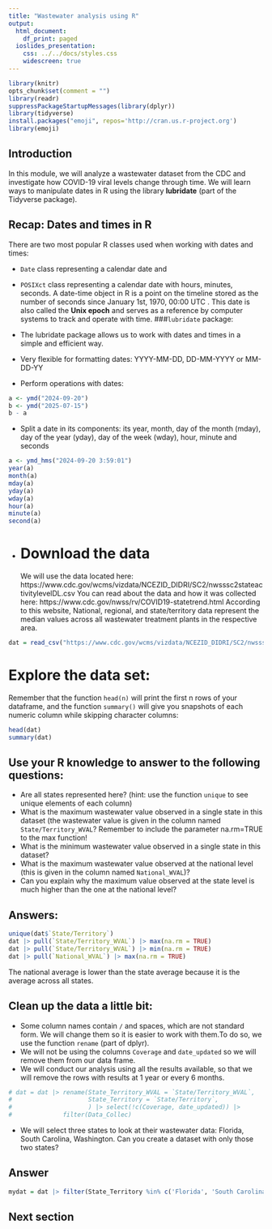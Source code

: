 ```yaml
---
title: "Wastewater analysis using R"
output:
  html_document:
    df_print: paged
  ioslides_presentation:
    css: ../../docs/styles.css
    widescreen: true
---
```


```r
library(knitr)
opts_chunk$set(comment = "")
library(readr)
suppressPackageStartupMessages(library(dplyr))
library(tidyverse)
install.packages("emoji", repos='http://cran.us.r-project.org')
library(emoji)
```


## Introduction
In this module, we will analyze a wastewater dataset from the CDC and investigate how COVID-19 viral levels change through time. We will learn ways to manipulate dates in R using the library **lubridate** (part of the Tidyverse package). 


## Recap: Dates and times in R
There are two most popular R classes used when working with dates and times: 

- `Date` class representing a calendar date and
- `POSIXct` class representing a calendar date with hours, minutes, seconds.
A date-time object in R is a point on the timeline stored as the number of seconds since January 1st, 1970, 00:00 UTC . This date is also called the **Unix epoch** and serves as a reference by computer systems to track and operate with time. 
###`lubridate` package:
- The lubridate package allows us to work with dates and times in a simple and efficient way. 


- Very flexible for formatting dates: YYYY-MM-DD, DD-MM-YYYY or MM-DD-YY
- Perform operations with dates:
```r
a <- ymd("2024-09-20")
b <- ymd("2025-07-15")
b - a
```
- Split a date in its components: its year, month, day of the month (mday), day of the year (yday), day of the week (wday), hour, minute and seconds
```r
a <- ymd_hms("2024-09-20 3:59:01")
year(a) 
month(a)
mday(a)
yday(a)
wday(a)
hour(a)
minute(a)
second(a)
```
- 
# Download the data
We will use the data located here:
https://www.cdc.gov/wcms/vizdata/NCEZID_DIDRI/SC2/nwsssc2stateactivitylevelDL.csv
You can read about the data and how it was collected here:
https://www.cdc.gov/nwss/rv/COVID19-statetrend.html
According to this website, National, regional, and state/territory data represent the median values across all wastewater treatment plants in the respective area.

```r
dat = read_csv("https://www.cdc.gov/wcms/vizdata/NCEZID_DIDRI/SC2/nwsssc2stateactivitylevelDL.csv")
```

# Explore the data set:
Remember that  the function `head(n)` will print the first n rows of your dataframe, and the function `summary()` will give you 
snapshots of each numeric column while skipping character columns:
```r
head(dat)
summary(dat)
```

## Use your R knowledge to answer to the following questions:
- Are all states represented here? (hint: use the function `unique` to see unique elements of each column)
- What is the maximum wastewater value observed in a single state in this dataset (the wastewater value is given in the column named `State/Territory_WVAL`? Remember to include the parameter na.rm=TRUE to the max function!
- What is the minimum  wastewater value observed in a single state in this dataset?
- What is the maximum wastewater value observed at the national level (this is given in the column named `National_WVAL`)?
- Can you explain why the maximum value observed at the state level is much higher than the one at the national level?

## Answers:
```r
unique(dat$`State/Territory`)
dat |> pull(`State/Territory_WVAL`) |> max(na.rm = TRUE)
dat |> pull(`State/Territory_WVAL`) |> min(na.rm = TRUE)
dat |> pull(`National_WVAL`) |> max(na.rm = TRUE)

```
The national average is lower than the state average because it is the average across all states. 

## Clean up the data a little bit:
- Some column names contain `/` and spaces, which are not standard form. We will change them so it is easier to work with them.To do so, we use the function `rename` (part of dplyr).
- We will not be using the columns `Coverage` and `date_updated` so we will remove them from our data frame.
- We will conduct our analysis using all the results available, so that we will remove the rows with results at 1 year or every 6 months.
```r
# dat = dat |> rename(State_Territory_WVAL = `State/Territory_WVAL`,
#                     State_Territory = `State/Territory`,
#                     ) |> select(!c(Coverage, date_updated)) |> 
#              filter(Data_Collec)
```
- We will select three states to look at their wastewater data: Florida, South Carolina, Washington. Can you create a dataset with only those two states?

## Answer
```r
mydat = dat |> filter(State_Territory %in% c('Florida', 'South Carolina', 'Washington'))
```

## Next section
